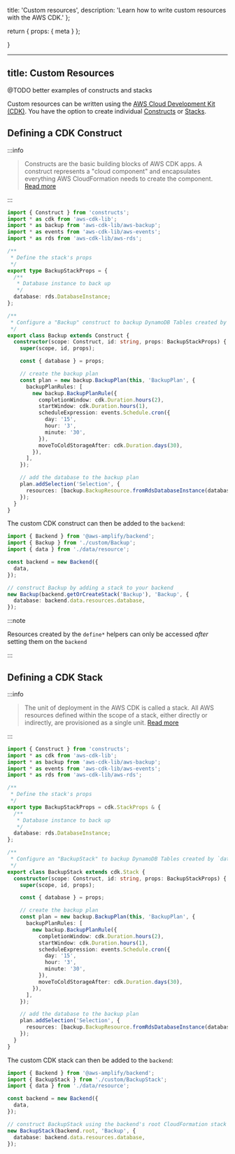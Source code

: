   title: 'Custom resources',
  description:
    'Learn how to write custom resources with the AWS CDK.'
};

  return {
    props: {
      meta
    }
  };

}

---
title: Custom Resources
---

@TODO better examples of constructs and stacks

Custom resources can be written using the [AWS Cloud Development Kit (CDK)](https://docs.aws.amazon.com/cdk/api/v2/). You have the option to create individual [Constructs](https://docs.aws.amazon.com/cdk/v2/guide/constructs.html) or [Stacks](https://docs.aws.amazon.com/cdk/v2/guide/stacks.html).

## Defining a CDK Construct

:::info

> Constructs are the basic building blocks of AWS CDK apps. A construct represents a "cloud component" and encapsulates everything AWS CloudFormation needs to create the component. [Read more](https://docs.aws.amazon.com/cdk/v2/guide/constructs.html)

:::

```ts title="amplify/custom/Backup.ts"
import { Construct } from 'constructs';
import * as cdk from 'aws-cdk-lib';
import * as backup from 'aws-cdk-lib/aws-backup';
import * as events from 'aws-cdk-lib/aws-events';
import * as rds from 'aws-cdk-lib/aws-rds';

/**
 * Define the stack's props
 */
export type BackupStackProps = {
  /**
   * Database instance to back up
   */
  database: rds.DatabaseInstance;
};

/**
 * Configure a "Backup" construct to backup DynamoDB Tables created by `data`
 */
export class Backup extends Construct {
  constructor(scope: Construct, id: string, props: BackupStackProps) {
    super(scope, id, props);

    const { database } = props;

    // create the backup plan
    const plan = new backup.BackupPlan(this, 'BackupPlan', {
      backupPlanRules: [
        new backup.BackupPlanRule({
          completionWindow: cdk.Duration.hours(2),
          startWindow: cdk.Duration.hours(1),
          scheduleExpression: events.Schedule.cron({
            day: '15',
            hour: '3',
            minute: '30',
          }),
          moveToColdStorageAfter: cdk.Duration.days(30),
        }),
      ],
    });

    // add the database to the backup plan
    plan.addSelection('Selection', {
      resources: [backup.BackupResource.fromRdsDatabaseInstance(database)],
    });
  }
}
```

The custom CDK construct can then be added to the `backend`:

```ts title="amplify/backend.ts"
import { Backend } from '@aws-amplify/backend';
import { Backup } from './custom/Backup';
import { data } from './data/resource';

const backend = new Backend({
  data,
});

// construct Backup by adding a stack to your backend
new Backup(backend.getOrCreateStack('Backup'), 'Backup', {
  database: backend.data.resources.database,
});
```

:::note

Resources created by the `define*` helpers can only be accessed _after_ setting them on the `backend`

:::

## Defining a CDK Stack

:::info

> The unit of deployment in the AWS CDK is called a stack. All AWS resources defined within the scope of a stack, either directly or indirectly, are provisioned as a single unit. [Read more](https://docs.aws.amazon.com/cdk/v2/guide/stacks.html)

:::

```ts title="amplify/custom/BackupStack.ts"
import { Construct } from 'constructs';
import * as cdk from 'aws-cdk-lib';
import * as backup from 'aws-cdk-lib/aws-backup';
import * as events from 'aws-cdk-lib/aws-events';
import * as rds from 'aws-cdk-lib/aws-rds';

/**
 * Define the stack's props
 */
export type BackupStackProps = cdk.StackProps & {
  /**
   * Database instance to back up
   */
  database: rds.DatabaseInstance;
};

/**
 * Configure an "BackupStack" to backup DynamoDB Tables created by `data`
 */
export class BackupStack extends cdk.Stack {
  constructor(scope: Construct, id: string, props: BackupStackProps) {
    super(scope, id, props);

    const { database } = props;

    // create the backup plan
    const plan = new backup.BackupPlan(this, 'BackupPlan', {
      backupPlanRules: [
        new backup.BackupPlanRule({
          completionWindow: cdk.Duration.hours(2),
          startWindow: cdk.Duration.hours(1),
          scheduleExpression: events.Schedule.cron({
            day: '15',
            hour: '3',
            minute: '30',
          }),
          moveToColdStorageAfter: cdk.Duration.days(30),
        }),
      ],
    });

    // add the database to the backup plan
    plan.addSelection('Selection', {
      resources: [backup.BackupResource.fromRdsDatabaseInstance(database)],
    });
  }
}
```

The custom CDK stack can then be added to the `backend`:

```ts title="amplify/backend.ts"
import { Backend } from '@aws-amplify/backend';
import { BackupStack } from './custom/BackupStack';
import { data } from './data/resource';

const backend = new Backend({
  data,
});

// construct BackupStack using the backend's root CloudFormation stack as the scope
new BackupStack(backend.root, 'Backup', {
  database: backend.data.resources.database,
});
```
